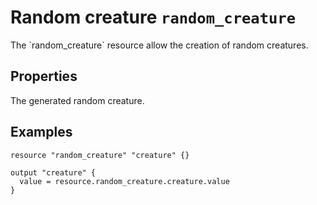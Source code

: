 
# Random creature `random_creature`

<Intro>
The `random_creature` resource allow the creation of random creatures.
</Intro>

## Properties

<Properties>
  <Property name="value" type="string" value="" readonly> 
    The generated random creature.
  </Property>
</Properties>

<MetaProperties/>

## Examples

```hcl
resource "random_creature" "creature" {}

output "creature" {
  value = resource.random_creature.creature.value
}
```
